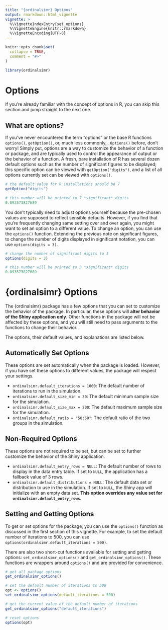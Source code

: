 ```yaml
---
title: "{ordinalsimr} Options"
output: rmarkdown::html_vignette
vignette: >
  %\VignetteIndexEntry{set_options}
  %\VignetteEngine{knitr::rmarkdown}
  %\VignetteEncoding{UTF-8}
---
```


```r
knitr::opts_chunk$set(
  collapse = TRUE,
  comment = "#>"
)
```

```r
library(ordinalsimr)
```

# Options

If you're already familiar with the concept of options in R, you can skip this section and jump straight to the next one.

## What are options?

If you've never encountered the term "options" or the base R functions `options()`, `getOption()`, or, much less commonly, `.Options()` before, don't worry! Simply put, options are a way to customize the behavior of a function or package, and are typically used to control the appearance of output or the behavior of a function. A fresh, bare installation of R has several dozen default options such as the number of significant figures to be displayed; this specific option can be viewed with `getOption("digits")`, and a list of all options currently set can be viewed with `options()`.

```r
# the default value for R installations should be 7
getOption("digits")

# this number will be printed to 7 *significant* digits
0.093573827689

```


You don't typically need to adjust options yourself because the pre-chosen values are supposed to reflect sensible defaults. However, if you find that you're frequently changing same setting over and over again, you might want to set an option to a different value. To change an option, you can use the `options()` function. Extending the previous note on significant figures, to change the number of digits displayed in significant notation, you can use `options(digits = 3)`.

```r
# change the number of significant digits to 3
options(digits = 3)

# this number will be printed to 3 *significant* digits
0.093573827689

```


# {ordinalsimr} Options

The {ordinalsimr} package has a few options that you can set to customize the behavior of the package. In particular, these options will **alter behavior of the Shiny application only**. Other functions in the package will not be affected by these options, and you will still need to pass arguments to the functions to change their behavior.

The options, their default values, and explanations are listed below.

## Automatically Set Options

These options are set automatically when the package is loaded. However, if you have set these options to different values, the package will respect your settings.

* `ordinalsimr.default_iterations = 1000`: The default number of iterations to run in the simulation.
* `ordinalsimr.default_size_min = 30`: The default minimum sample size for the simulation.
* `ordinalsimr.default_size_max = 200`: The default maximum sample size for the simulation.
* `ordinalsimr.default_ratio = "50:50"`: The default ratio of the two groups in the simulation.

## Non-Required Options

These options are not required to be set, but can be set to further customize the behavior of the Shiny application.

* `ordinalsimr.default_entry_rows = NULL`: The default number of rows to display in the data entry table. If set to `NULL`, the application has a fallback value of 3 rows.
* `ordinalsimr.default_distributions = NULL`: The default data set or distribution to use in the simulation. If set to `NULL`, the Shiny app will initialize with an empty data set. **This option overrides any value set for `ordinalsimr.default_entry_rows`.**


## Setting and Getting Options

To get or set options for the package, you can use the `options()` function as discussed in the first section of this vignette. For example, to set the default number of iterations to 500, you can use `options(ordinalsimr.default_iterations = 500)`.

There are also two short-cut functions available for setting and getting options: `set_ordinalsimr_options()` and `get_ordinalsimr_options()`. These functions are wrappers around `options()` and are provided for convenience.

```r
# get all package options
get_ordinalsimr_options()

# set the default number of iterations to 500
opt <- options()
set_ordinalsimr_options(default_iterations = 500)

# get the current value of the default number of iterations
get_ordinalsimr_options("default_iterations")

# reset options
options(opt)
```








